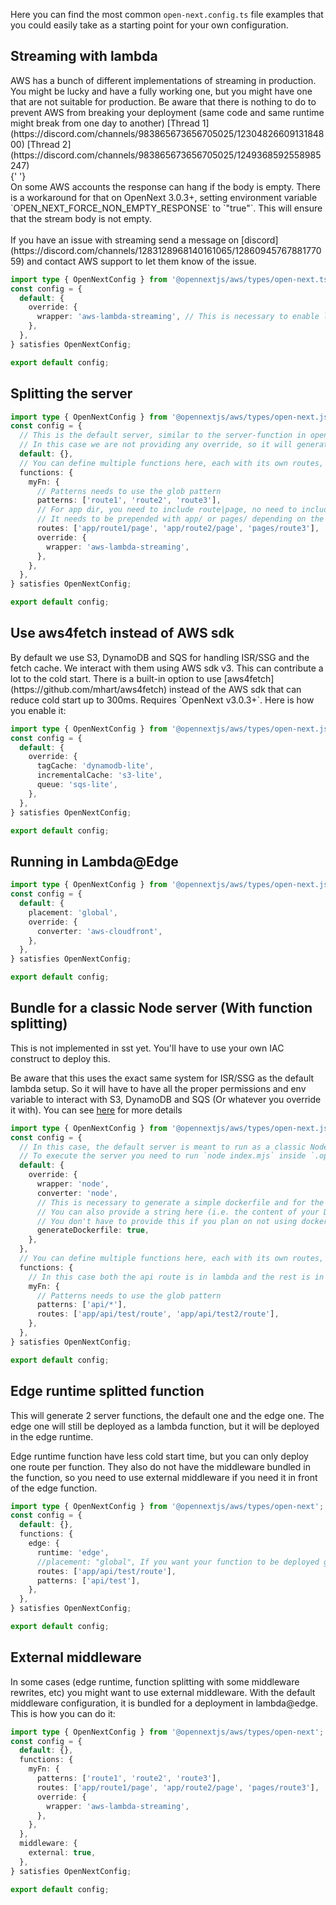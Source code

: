 
Here you can find the most common `open-next.config.ts` file examples that you could easily take as a starting point for your own configuration.

## Streaming with lambda

<Callout type="warning" emoji="⚠️">
  AWS has a bunch of different implementations of streaming in production. You
  might be lucky and have a fully working one, but you might have one that are
  not suitable for production. Be aware that there is nothing to do to prevent
  AWS from breaking your deployment (same code and same runtime might break from
  one day to another) [Thread
  1](https://discord.com/channels/983865673656705025/1230482660913184800)
  [Thread
  2](https://discord.com/channels/983865673656705025/1249368592558985247) <br />{' '}
  <br /> On some AWS accounts the response can hang if the body is empty. There
  is a workaround for that on OpenNext 3.0.3+, setting environment variable
  `OPEN_NEXT_FORCE_NON_EMPTY_RESPONSE` to `"true"`. This will ensure that the
  stream body is not empty. <br /> <br />
  If you have an issue with streaming send a message on [discord](https://discord.com/channels/1283128968140161065/1286094576788177059)
  and contact AWS support to let them know of the issue.
</Callout>

```ts
import type { OpenNextConfig } from '@opennextjs/aws/types/open-next.ts';
const config = {
  default: {
    override: {
      wrapper: 'aws-lambda-streaming', // This is necessary to enable lambda streaming
    },
  },
} satisfies OpenNextConfig;

export default config;
```

## Splitting the server

```ts
import type { OpenNextConfig } from '@opennextjs/aws/types/open-next.js';
const config = {
  // This is the default server, similar to the server-function in open-next v2
  // In this case we are not providing any override, so it will generate a normal lambda (i.e. no streaming)
  default: {},
  // You can define multiple functions here, each with its own routes, patterns and overrides
  functions: {
    myFn: {
      // Patterns needs to use the glob pattern
      patterns: ['route1', 'route2', 'route3'],
      // For app dir, you need to include route|page, no need to include layout or loading
      // It needs to be prepended with app/ or pages/ depending on the directory used
      routes: ['app/route1/page', 'app/route2/page', 'pages/route3'],
      override: {
        wrapper: 'aws-lambda-streaming',
      },
    },
  },
} satisfies OpenNextConfig;

export default config;
```

## Use aws4fetch instead of AWS sdk

<Callout type="info" emoji="ℹ️">
  By default we use S3, DynamoDB and SQS for handling ISR/SSG and the fetch
  cache. We interact with them using AWS sdk v3. This can contribute a lot to
  the cold start. There is a built-in option to use
  [aws4fetch](https://github.com/mhart/aws4fetch) instead of the AWS sdk that
  can reduce cold start up to 300ms. Requires `OpenNext v3.0.3+`. Here is how
  you enable it:
</Callout>

```ts
import type { OpenNextConfig } from '@opennextjs/aws/types/open-next.js';
const config = {
  default: {
    override: {
      tagCache: 'dynamodb-lite',
      incrementalCache: 's3-lite',
      queue: 'sqs-lite',
    },
  },
} satisfies OpenNextConfig;

export default config;
```

## Running in Lambda@Edge

```ts
import type { OpenNextConfig } from '@opennextjs/aws/types/open-next.js';
const config = {
  default: {
    placement: 'global',
    override: {
      converter: 'aws-cloudfront',
    },
  },
} satisfies OpenNextConfig;

export default config;
```

## Bundle for a classic Node server (With function splitting)

<Callout type="info" emoji="i">
This is not implemented in sst yet. You'll have to use your own IAC construct to deploy this.

Be aware that this uses the exact same system for ISR/SSG as the default lambda setup. So it will have to have all the proper permissions and env variable to interact with S3, DynamoDB and SQS (Or whatever you override it with). You can see [here](/aws/inner_workings/components/server/node#special-overrides) for more details
</Callout>

```ts
import type { OpenNextConfig } from '@opennextjs/aws/types/open-next.js';
const config = {
  // In this case, the default server is meant to run as a classic Node server
  // To execute the server you need to run `node index.mjs` inside `.open-next/server-functions/default`
  default: {
    override: {
      wrapper: 'node',
      converter: 'node',
      // This is necessary to generate a simple dockerfile and for the generated output to know that it needs to deploy on docker
      // You can also provide a string here (i.e. the content of your Dockerfile) which will be used to create the dockerfile
      // You don't have to provide this if you plan on not using docker, or if you plan on using your own custom dockerfile
      generateDockerfile: true,
    },
  },
  // You can define multiple functions here, each with its own routes, patterns and overrides
  functions: {
    // In this case both the api route is in lambda and the rest is in node
    myFn: {
      // Patterns needs to use the glob pattern
      patterns: ['api/*'],
      routes: ['app/api/test/route', 'app/api/test2/route'],
    },
  },
} satisfies OpenNextConfig;

export default config;
```

## Edge runtime splitted function

This will generate 2 server functions, the default one and the edge one. The edge one will still be deployed as a lambda function, but it will be deployed in the edge runtime.

Edge runtime function have less cold start time, but you can only deploy one route per function. They also do not have the middleware bundled in the function, so you need to use external middleware if you need it in front of the edge function.

```ts
import type { OpenNextConfig } from '@opennextjs/aws/types/open-next';
const config = {
  default: {},
  functions: {
    edge: {
      runtime: 'edge',
      //placement: "global", If you want your function to be deployed globally (i.e. lambda@edge) uncomment this line. Otherwise it will be deployed in the region specified in the stack
      routes: ['app/api/test/route'],
      patterns: ['api/test'],
    },
  },
} satisfies OpenNextConfig;

export default config;
```

## External middleware

In some cases (edge runtime, function splitting with some middleware rewrites, etc) you might want to use external middleware.
With the default middleware configuration, it is bundled for a deployment in lambda@edge.
This is how you can do it:

```ts
import type { OpenNextConfig } from '@opennextjs/aws/types/open-next';
const config = {
  default: {},
  functions: {
    myFn: {
      patterns: ['route1', 'route2', 'route3'],
      routes: ['app/route1/page', 'app/route2/page', 'pages/route3'],
      override: {
        wrapper: 'aws-lambda-streaming',
      },
    },
  },
  middleware: {
    external: true,
  },
} satisfies OpenNextConfig;

export default config;
```
